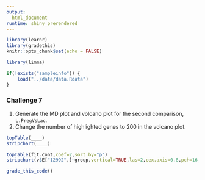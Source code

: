 ```yaml
---
output: 
  html_document
runtime: shiny_prerendered
---
```


```r
library(learnr)
library(gradethis)
knitr::opts_chunk$set(echo = FALSE)
```

```r
library(limma)
```

```r
if(!exists("sampleinfo")) {
    load("../data/data.Rdata")
}
```

### Challenge 7

1. Generate the MD plot and volcano plot for the second comparison, `L.PregVsLac`. 
2. Change the number of highlighted genes to 200 in the volcano plot.

```r
topTable(____)
stripchart(____)
```

```r
topTable(fit.cont,coef=2,sort.by="p")
stripchart(v$E["12992",]~group,vertical=TRUE,las=2,cex.axis=0.8,pch=16,cex=1.3,col=nice.col,method="jitter",ylab="Normalised log2 expression",main="Csn1s2b", cex.axis=0.6)
```

```r
grade_this_code()
```

<br>

